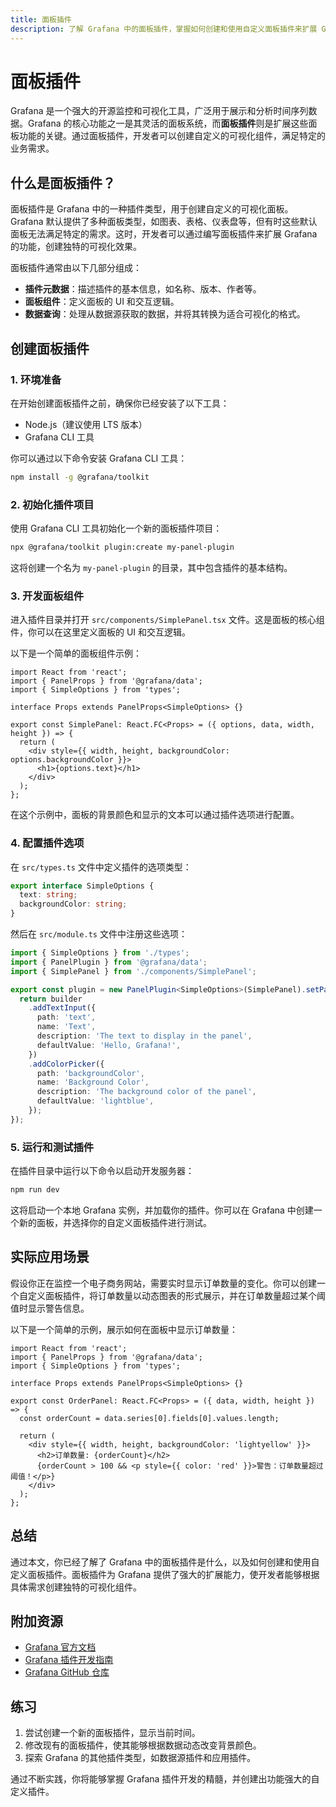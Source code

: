 ```yaml
---
title: 面板插件
description: 了解 Grafana 中的面板插件，掌握如何创建和使用自定义面板插件来扩展 Grafana 的功能。
---
```


# 面板插件

Grafana 是一个强大的开源监控和可视化工具，广泛用于展示和分析时间序列数据。Grafana 的核心功能之一是其灵活的面板系统，而**面板插件**则是扩展这些面板功能的关键。通过面板插件，开发者可以创建自定义的可视化组件，满足特定的业务需求。

## 什么是面板插件？

面板插件是 Grafana 中的一种插件类型，用于创建自定义的可视化面板。Grafana 默认提供了多种面板类型，如图表、表格、仪表盘等，但有时这些默认面板无法满足特定的需求。这时，开发者可以通过编写面板插件来扩展 Grafana 的功能，创建独特的可视化效果。

面板插件通常由以下几部分组成：
- **插件元数据**：描述插件的基本信息，如名称、版本、作者等。
- **面板组件**：定义面板的 UI 和交互逻辑。
- **数据查询**：处理从数据源获取的数据，并将其转换为适合可视化的格式。

## 创建面板插件

### 1. 环境准备

在开始创建面板插件之前，确保你已经安装了以下工具：
- Node.js（建议使用 LTS 版本）
- Grafana CLI 工具

你可以通过以下命令安装 Grafana CLI 工具：
```bash
npm install -g @grafana/toolkit
```

### 2. 初始化插件项目

使用 Grafana CLI 工具初始化一个新的面板插件项目：
```bash
npx @grafana/toolkit plugin:create my-panel-plugin
```
这将创建一个名为 `my-panel-plugin` 的目录，其中包含插件的基本结构。

### 3. 开发面板组件

进入插件目录并打开 `src/components/SimplePanel.tsx` 文件。这是面板的核心组件，你可以在这里定义面板的 UI 和交互逻辑。

以下是一个简单的面板组件示例：
```tsx
import React from 'react';
import { PanelProps } from '@grafana/data';
import { SimpleOptions } from 'types';

interface Props extends PanelProps<SimpleOptions> {}

export const SimplePanel: React.FC<Props> = ({ options, data, width, height }) => {
  return (
    <div style={{ width, height, backgroundColor: options.backgroundColor }}>
      <h1>{options.text}</h1>
    </div>
  );
};
```

在这个示例中，面板的背景颜色和显示的文本可以通过插件选项进行配置。

### 4. 配置插件选项

在 `src/types.ts` 文件中定义插件的选项类型：
```ts
export interface SimpleOptions {
  text: string;
  backgroundColor: string;
}
```

然后在 `src/module.ts` 文件中注册这些选项：
```ts
import { SimpleOptions } from './types';
import { PanelPlugin } from '@grafana/data';
import { SimplePanel } from './components/SimplePanel';

export const plugin = new PanelPlugin<SimpleOptions>(SimplePanel).setPanelOptions(builder => {
  return builder
    .addTextInput({
      path: 'text',
      name: 'Text',
      description: 'The text to display in the panel',
      defaultValue: 'Hello, Grafana!',
    })
    .addColorPicker({
      path: 'backgroundColor',
      name: 'Background Color',
      description: 'The background color of the panel',
      defaultValue: 'lightblue',
    });
});
```

### 5. 运行和测试插件

在插件目录中运行以下命令以启动开发服务器：
```bash
npm run dev
```
这将启动一个本地 Grafana 实例，并加载你的插件。你可以在 Grafana 中创建一个新的面板，并选择你的自定义面板插件进行测试。

## 实际应用场景

假设你正在监控一个电子商务网站，需要实时显示订单数量的变化。你可以创建一个自定义面板插件，将订单数量以动态图表的形式展示，并在订单数量超过某个阈值时显示警告信息。

以下是一个简单的示例，展示如何在面板中显示订单数量：
```tsx
import React from 'react';
import { PanelProps } from '@grafana/data';
import { SimpleOptions } from 'types';

interface Props extends PanelProps<SimpleOptions> {}

export const OrderPanel: React.FC<Props> = ({ data, width, height }) => {
  const orderCount = data.series[0].fields[0].values.length;

  return (
    <div style={{ width, height, backgroundColor: 'lightyellow' }}>
      <h2>订单数量: {orderCount}</h2>
      {orderCount > 100 && <p style={{ color: 'red' }}>警告：订单数量超过阈值！</p>}
    </div>
  );
};
```

## 总结

通过本文，你已经了解了 Grafana 中的面板插件是什么，以及如何创建和使用自定义面板插件。面板插件为 Grafana 提供了强大的扩展能力，使开发者能够根据具体需求创建独特的可视化组件。

## 附加资源

- [Grafana 官方文档](https://grafana.com/docs/)
- [Grafana 插件开发指南](https://grafana.com/tutorials/build-a-panel-plugin/)
- [Grafana GitHub 仓库](https://github.com/grafana/grafana)

## 练习

1. 尝试创建一个新的面板插件，显示当前时间。
2. 修改现有的面板插件，使其能够根据数据动态改变背景颜色。
3. 探索 Grafana 的其他插件类型，如数据源插件和应用插件。

通过不断实践，你将能够掌握 Grafana 插件开发的精髓，并创建出功能强大的自定义插件。